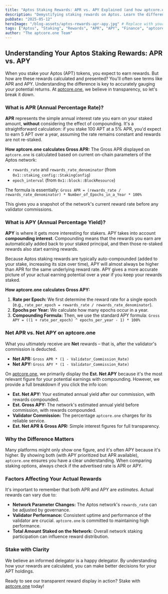 ```yaml
---
title: "Aptos Staking Rewards: APR vs. APY Explained (and how aptcore.one shows them)"
description: "Demystifying staking rewards on Aptos. Learn the difference between APR and APY, how they are calculated, and how aptcore.one provides transparent reward information."
pubDate: "2025-05-12" 
heroImage: "/blog-assets/aptos-rewards-apr-apy.jpg" # Replace with your actual image path
tags: ["Aptos", "Staking", "Rewards", "APR", "APY", "Finance", "aptcore.one"]
author: "The aptcore.one Team"
---
```


## Understanding Your Aptos Staking Rewards: APR vs. APY

When you stake your Aptos (APT) tokens, you expect to earn rewards. But how are these rewards calculated and presented? You'll often see terms like APR and APY. Understanding the difference is key to accurately gauging your potential returns. At [aptcore.one](https://aptcore.one), we believe in transparency, so let's break it down.

### What is APR (Annual Percentage Rate)?

**APR** represents the simple annual interest rate you earn on your staked amount, **without** considering the effect of compounding. It's a straightforward calculation: if you stake 100 APT at a 5% APR, you'd expect to earn 5 APT over a year, assuming the rate remains constant and rewards are not re-staked.

**How aptcore.one calculates Gross APR:**
The Gross APR displayed on `aptcore.one` is calculated based on current on-chain parameters of the Aptos network:
* `rewards_rate` and `rewards_rate_denominator` (from `0x1::staking_config::StakingConfig`)
* `epoch_interval` (from `0x1::block::BlockResource`)

The formula is essentially:
`Gross APR = (rewards_rate / rewards_rate_denominator) * Number_of_Epochs_in_a_Year * 100%`

This gives you a snapshot of the network's current reward rate before any validator commissions.

### What is APY (Annual Percentage Yield)?

**APY** is where it gets more interesting for stakers. APY takes into account **compounding interest**. Compounding means that the rewards you earn are automatically added back to your staked principal, and then those re-staked rewards also start earning rewards.

Because Aptos staking rewards are typically auto-compounded (added to your stake, increasing its size over time), APY will almost always be higher than APR for the same underlying reward rate. APY gives a more accurate picture of your actual earning potential over a year if you keep your rewards staked.

**How aptcore.one calculates Gross APY:**
1.  **Rate per Epoch:** We first determine the reward rate for a single epoch (e.g., `rate_per_epoch = rewards_rate / rewards_rate_denominator`).
2.  **Epochs per Year:** We calculate how many epochs occur in a year.
3.  **Compounding Formula:** Then, we use the standard APY formula:
    `Gross APY = ((1 + rate_per_epoch) ^ epochs_per_year - 1) * 100%`

### Net APR vs. Net APY on aptcore.one

What you ultimately receive are **Net** rewards – that is, after the validator's commission is deducted.

* **Net APR:** `Gross APR * (1 - Validator_Commission_Rate)`
* **Net APY:** `Gross APY * (1 - Validator_Commission_Rate)`

On [aptcore.one](https://aptcore.one), we primarily display the **Est. Net APY** because it's the most relevant figure for your potential earnings with compounding. However, we provide a full breakdown if you click the info icon:

* **Est. Net APY:** Your estimated annual yield after our commission, with rewards compounded.
* **Est. Gross APY:** The network's estimated annual yield before commission, with rewards compounded.
* **Validator Commission:** The percentage `aptcore.one` charges for its reliable service.
* **Est. Net APR & Gross APR:** Simple interest figures for full transparency.

### Why the Difference Matters

Many platforms might only show one figure, and it's often APY because it's higher. By showing both (with APY prioritized but APR available), `aptcore.one` ensures you have a clear understanding. When comparing staking options, always check if the advertised rate is APR or APY.

### Factors Affecting Your Actual Rewards

It's important to remember that both APR and APY are *estimates*. Actual rewards can vary due to:
* **Network Parameter Changes:** The Aptos network's `rewards_rate` can be adjusted by governance.
* **Validator Performance:** Consistent uptime and performance of the validator are crucial. `aptcore.one` is committed to maintaining high performance.
* **Total Amount Staked on the Network:** Overall network staking participation can influence reward distribution.

### Stake with Clarity

We believe an informed delegator is a happy delegator. By understanding how your rewards are calculated, you can make better decisions for your APT holdings.

Ready to see our transparent reward display in action? Stake with [aptcore.one](https://aptcore.one) today!